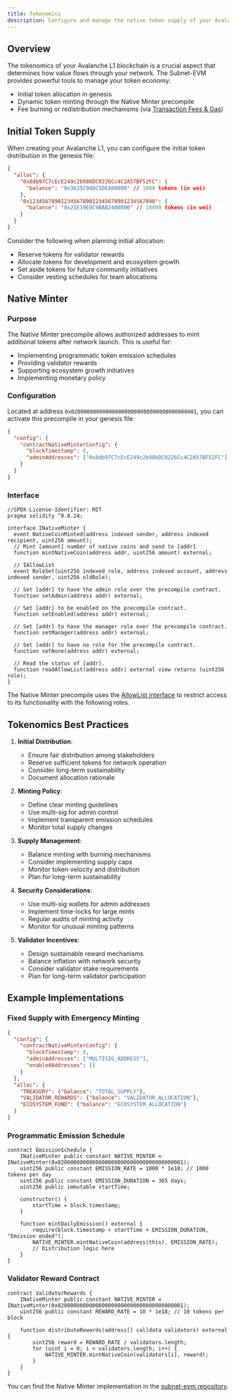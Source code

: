 ```yaml
---
title: Tokenomics
description: Configure and manage the native token supply of your Avalanche L1 blockchain.
---
```


## Overview

The tokenomics of your Avalanche L1 blockchain is a crucial aspect that determines how value flows through your network. The Subnet-EVM provides powerful tools to manage your token economy:

- Initial token allocation in genesis
- Dynamic token minting through the Native Minter precompile
- Fee burning or redistribution mechanisms (via [Transaction Fees & Gas](/docs/avalanche-l1s/default-precompiles/transaction-fees))

## Initial Token Supply

When creating your Avalanche L1, you can configure the initial token distribution in the genesis file:

```json
{
  "alloc": {
    "0x8db97C7cEcE249c2b98bDC0226Cc4C2A57BF52FC": {
      "balance": "0x3635C9ADC5DEA00000" // 1000 tokens (in wei)
    },
    "0x1234567890123456789012345678901234567890": {
      "balance": "0x21E19E0C9BAB2400000" // 10000 tokens (in wei)
    }
  }
}
```

Consider the following when planning initial allocation:

- Reserve tokens for validator rewards
- Allocate tokens for development and ecosystem growth
- Set aside tokens for future community initiatives
- Consider vesting schedules for team allocations

## Native Minter

### Purpose
The Native Minter precompile allows authorized addresses to mint additional tokens after network launch. This is useful for:

- Implementing programmatic token emission schedules
- Providing validator rewards
- Supporting ecosystem growth initiatives
- Implementing monetary policy

### Configuration
Located at address `0x0200000000000000000000000000000000000001`, you can activate this precompile in your genesis file:

```json
{
  "config": {
    "contractNativeMinterConfig": {
      "blockTimestamp": 0,
      "adminAddresses": ["0x8db97C7cEcE249c2b98bDC0226Cc4C2A57BF52FC"]
    }
  }
}
```

### Interface

```solidity
//SPDX-License-Identifier: MIT
pragma solidity ^0.8.24;
 
interface INativeMinter {
  event NativeCoinMinted(address indexed sender, address indexed recipient, uint256 amount);
  // Mint [amount] number of native coins and send to [addr]
  function mintNativeCoin(address addr, uint256 amount) external;
 
  // IAllowList
  event RoleSet(uint256 indexed role, address indexed account, address indexed sender, uint256 oldRole);
 
  // Set [addr] to have the admin role over the precompile contract.
  function setAdmin(address addr) external;
 
  // Set [addr] to be enabled on the precompile contract.
  function setEnabled(address addr) external;
 
  // Set [addr] to have the manager role over the precompile contract.
  function setManager(address addr) external;
 
  // Set [addr] to have no role for the precompile contract.
  function setNone(address addr) external;
 
  // Read the status of [addr].
  function readAllowList(address addr) external view returns (uint256 role);
}
```

The Native Minter precompile uses the [AllowList interface](/docs/avalanche-l1s/default-precompiles/allowlist) to restrict access to its functionality with the following roles.

## Tokenomics Best Practices

1. **Initial Distribution**:
   - Ensure fair distribution among stakeholders
   - Reserve sufficient tokens for network operation
   - Consider long-term sustainability
   - Document allocation rationale

2. **Minting Policy**:
   - Define clear minting guidelines
   - Use multi-sig for admin control
   - Implement transparent emission schedules
   - Monitor total supply changes

3. **Supply Management**:
   - Balance minting with burning mechanisms
   - Consider implementing supply caps
   - Monitor token velocity and distribution
   - Plan for long-term sustainability

4. **Security Considerations**:
   - Use multi-sig wallets for admin addresses
   - Implement time-locks for large mints
   - Regular audits of minting activity
   - Monitor for unusual minting patterns

5. **Validator Incentives**:
   - Design sustainable reward mechanisms
   - Balance inflation with network security
   - Consider validator stake requirements
   - Plan for long-term validator participation

## Example Implementations

### Fixed Supply with Emergency Minting

```json
{
  "config": {
    "contractNativeMinterConfig": {
      "blockTimestamp": 0,
      "adminAddresses": ["MULTISIG_ADDRESS"],
      "enabledAddresses": []
    }
  },
  "alloc": {
    "TREASURY": {"balance": "TOTAL_SUPPLY"},
    "VALIDATOR_REWARDS": {"balance": "VALIDATOR_ALLOCATION"},
    "ECOSYSTEM_FUND": {"balance": "ECOSYSTEM_ALLOCATION"}
  }
}
```

### Programmatic Emission Schedule

```solidity
contract EmissionSchedule {
    INativeMinter public constant NATIVE_MINTER = INativeMinter(0x0200000000000000000000000000000000000001);
    uint256 public constant EMISSION_RATE = 1000 * 1e18; // 1000 tokens per day
    uint256 public constant EMISSION_DURATION = 365 days;
    uint256 public immutable startTime;

    constructor() {
        startTime = block.timestamp;
    }

    function mintDailyEmission() external {
        require(block.timestamp < startTime + EMISSION_DURATION, "Emission ended");
        NATIVE_MINTER.mintNativeCoin(address(this), EMISSION_RATE);
        // Distribution logic here
    }
}
```

### Validator Reward Contract

```solidity
contract ValidatorRewards {
    INativeMinter public constant NATIVE_MINTER = INativeMinter(0x0200000000000000000000000000000000000001);
    uint256 public constant REWARD_RATE = 10 * 1e18; // 10 tokens per block

    function distributeRewards(address[] calldata validators) external {
        uint256 reward = REWARD_RATE / validators.length;
        for (uint i = 0; i < validators.length; i++) {
            NATIVE_MINTER.mintNativeCoin(validators[i], reward);
        }
    }
}
```

You can find the Native Minter implementation in the [subnet-evm repository](https://github.com/ava-labs/subnet-evm/blob/master/precompile/contracts/nativeminter/contract.go). 